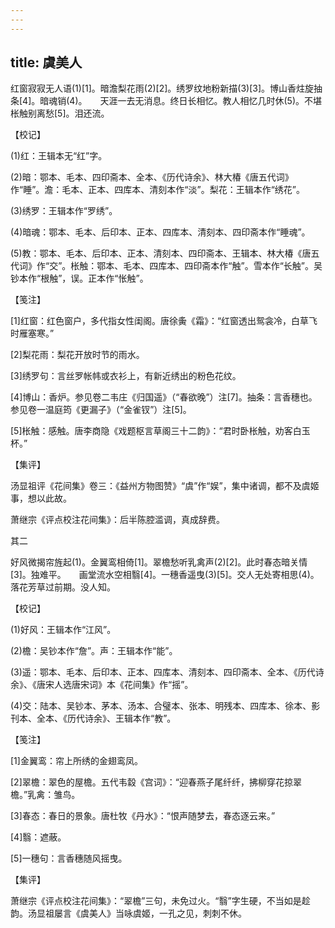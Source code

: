 ```yaml
---
---
---
```

title: 虞美人
---




红窗寂寂无人语(1)[1]。暗澹梨花雨(2)[2]。绣罗纹地粉新描(3)[3]。博山香炷旋抽条[4]。暗魂销(4)。　　天涯一去无消息。终日长相忆。教人相忆几时休(5)。不堪枨触别离愁[5]。泪还流。





【校记】


(1)红：王辑本无“红”字。

(2)暗：鄂本、毛本、四印斋本、全本、《历代诗余》、林大椿《唐五代词》作“睡”。澹：毛本、正本、四库本、清刻本作“淡”。梨花：王辑本作“绣花”。

(3)绣罗：王辑本作“罗绣”。

(4)暗魂：鄂本、毛本、后印本、正本、四库本、清刻本、四印斋本作“睡魂”。

(5)教：鄂本、毛本、后印本、正本、清刻本、四印斋本、王辑本、林大椿《唐五代词》作“交”。枨触：鄂本、毛本、四库本、四印斋本作“触”。雪本作“长触”。吴钞本作“根触”，误。正本作“怅触”。





【笺注】


[1]红窗：红色窗户，多代指女性闺阁。唐徐夤《霜》：“红窗透出鸳衾冷，白草飞时雁塞寒。”

[2]梨花雨：梨花开放时节的雨水。

[3]绣罗句：言丝罗帐帏或衣衫上，有新近绣出的粉色花纹。

[4]博山：香炉。参见卷二韦庄《归国遥》（“春欲晚”）注[7]。抽条：言香穗也。参见卷一温庭筠《更漏子》（“金雀钗”）注[5]。

[5]枨触：感触。唐李商隐《戏题枢言草阁三十二韵》：“君时卧枨触，劝客白玉杯。”





【集评】


汤显祖评《花间集》卷三：《益州方物图赞》“虞”作“娱”，集中诸调，都不及虞姬事，想以此故。

萧继宗《评点校注花间集》：后半陈腔滥调，真成辞费。





其二


好风微揭帘旌起(1)。金翼鸾相倚[1]。翠檐愁听乳禽声(2)[2]。此时春态暗关情[3]。独难平。　　画堂流水空相翳[4]。一穗香遥曳(3)[5]。交人无处寄相思(4)。落花芳草过前期。没人知。





【校记】


(1)好风：王辑本作“江风”。

(2)檐：吴钞本作“詹”。声：王辑本作“能”。

(3)遥：鄂本、毛本、后印本、正本、四库本、清刻本、四印斋本、全本、《历代诗余》、《唐宋人选唐宋词》本《花间集》作“摇”。

(4)交：陆本、吴钞本、茅本、汤本、合璧本、张本、明残本、四库本、徐本、影刊本、全本、《历代诗余》、王辑本作“教”。





【笺注】


[1]金翼鸾：帘上所绣的金翅鸾凤。

[2]翠檐：翠色的屋檐。五代韦縠《宫词》：“迎春燕子尾纤纤，拂柳穿花掠翠檐。”乳禽：雏鸟。

[3]春态：春日的景象。唐杜牧《丹水》：“恨声随梦去，春态逐云来。”

[4]翳：遮蔽。

[5]一穗句：言香穗随风摇曳。





【集评】


萧继宗《评点校注花间集》：“翠檐”三句，未免过火。“翳”字生硬，不当如是趁韵。汤显祖屡言《虞美人》当咏虞姬，一孔之见，刺刺不休。